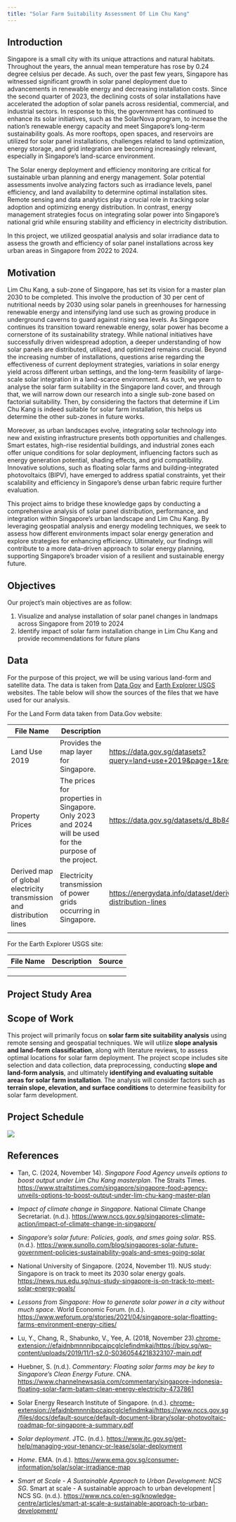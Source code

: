 ```yaml
---
title: "Solar Farm Suitability Assessment Of Lim Chu Kang"
---
```


## Introduction

Singapore is a small city with its unique attractions and natural habitats. Throughout the years, the annual mean temperature has rose by 0.24 degree celsius per decade. As such, over the past few years, Singapore has witnessed significant growth in solar panel deployment due to advancements in renewable energy and decreasing installation costs. Since the second quarter of 2023, the declining costs of solar installations have accelerated the adoption of solar panels across residential, commercial, and industrial sectors. In response to this, the government has continued to enhance its solar initiatives, such as the SolarNova program, to increase the nation’s renewable energy capacity and meet Singapore’s long-term sustainability goals. As more rooftops, open spaces, and reservoirs are utilized for solar panel installations, challenges related to land optimization, energy storage, and grid integration are becoming increasingly relevant, especially in Singapore’s land-scarce environment.

The Solar energy deployment and efficiency monitoring are critical for sustainable urban planning and energy management. Solar potential assessments involve analyzing factors such as irradiance levels, panel efficiency, and land availability to determine optimal installation sites. Remote sensing and data analytics play a crucial role in tracking solar adoption and optimizing energy distribution. In contrast, energy management strategies focus on integrating solar power into Singapore’s national grid while ensuring stability and efficiency in electricity distribution.

In this project, we utilized geospatial analysis and solar irradiance data to assess the growth and efficiency of solar panel installations across key urban areas in Singapore from 2022 to 2024.

## Motivation

Lim Chu Kang, a sub-zone of Singapore, has set its vision for a master plan 2030 to be completed. This involve the production of 30 per cent of nutritional needs by 2030 using solar panels in greenhouses for harnessing renewable energy and intensifying land use such as growing produce in underground caverns to guard against rising sea levels. As Singapore continues its transition toward renewable energy, solar power has become a cornerstone of its sustainability strategy. While national initiatives have successfully driven widespread adoption, a deeper understanding of how solar panels are distributed, utilized, and optimized remains crucial. Beyond the increasing number of installations, questions arise regarding the effectiveness of current deployment strategies, variations in solar energy yield across different urban settings, and the long-term feasibility of large-scale solar integration in a land-scarce environment. As such, we yearn to analyse the solar farm suitability in the Singapore land cover, and through that, we will narrow down our research into a single sub-zone based on factorial suitability. Then, by considering the factors that determine if Lim Chu Kang is indeed suitable for solar farm installation, this helps us determine the other sub-zones in future works.

Moreover, as urban landscapes evolve, integrating solar technology into new and existing infrastructure presents both opportunities and challenges. Smart estates, high-rise residential buildings, and industrial zones each offer unique conditions for solar deployment, influencing factors such as energy generation potential, shading effects, and grid compatibility. Innovative solutions, such as floating solar farms and building-integrated photovoltaics (BIPV), have emerged to address spatial constraints, yet their scalability and efficiency in Singapore’s dense urban fabric require further evaluation.

This project aims to bridge these knowledge gaps by conducting a comprehensive analysis of solar panel distribution, performance, and integration within Singapore’s urban landscape and Lim Chu Kang. By leveraging geospatial analysis and energy modeling techniques, we seek to assess how different environments impact solar energy generation and explore strategies for enhancing efficiency. Ultimately, our findings will contribute to a more data-driven approach to solar energy planning, supporting Singapore’s broader vision of a resilient and sustainable energy future.

## Objectives

Our project's main objectives are as follow:

1.  Visualize and analyse installation of solar panel changes in landmaps across Singapore from 2019 to 2024
2.  Identify impact of solar farm installation change in Lim Chu Kang and provide recommendations for future plans

## Data

For the purpose of this project, we will be using various land-form and satellite data. The data is taken from [Data Gov](https://data.gov.sg/) and [Earth Explorer USGS](https://earthexplorer.usgs.gov/) websites. The table below will show the sources of the files that we have used for our analysis.

For the Land Form data taken from Data.Gov website:

| File Name | Description | Source |
|------------------------|------------------------|------------------------|
| Land Use 2019 | Provides the map layer for Singapore. | <https://data.gov.sg/datasets?query=land+use+2019&page=1&resultId=d_90d86daa5bfaa371668b84fa5f01424f> |
| Property Prices | The prices for properties in Singapore. Only 2023 and 2024 will be used for the purpose of the project. | <https://data.gov.sg/datasets/d_8b84c4ee58e3cfc0ece0d773c8ca6abc/view> |
| Derived map of global electricity transmission and distribution lines | Electricity transmission of power grids occurring in Singapore. | <https://energydata.info/dataset/derived-map-global-electricity-transmission-and-distribution-lines> |
|  |  |  |

For the Earth Explorer USGS site:

| File Name | Description | Source |
|-----------|-------------|--------|
|           |             |        |
|           |             |        |
|           |             |        |

## **Project Study Area**

## Scope of Work

This project will primarily focus on **solar farm site suitability analysis** using remote sensing and geospatial techniques. We will utilize **slope analysis and land-form classification**, along with literature reviews, to assess optimal locations for solar farm deployment. The project scope includes site selection and data collection, data preprocessing, conducting **slope and land-form analysis**, and ultimately **identifying and evaluating suitable areas for solar farm installation**. The analysis will consider factors such as **terrain slope, elevation, and surface conditions** to determine feasibility for solar farm development.

## Project Schedule

![](images/clipboard-3716410169.png)

## References

-   Tan, C. (2024, November 14). *Singapore Food Agency unveils options to boost output under Lim Chu Kang masterplan*. The Straits Times. <https://www.straitstimes.com/singapore/singapore-food-agency-unveils-options-to-boost-output-under-lim-chu-kang-master-plan>

-   *Impact of climate change in Singapore*. National Climate Change Secretariat. (n.d.). <https://www.nccs.gov.sg/singapores-climate-action/impact-of-climate-change-in-singapore/>

-   *Singapore’s solar future: Policies, goals, and smes going solar*. RSS. (n.d.). <https://www.sunollo.com/blog/singapores-solar-future-government-policies-sustainability-goals-and-smes-going-solar>

-   National University of Singapore. (2024, November 11). NUS study: Singapore is on track to meet its 2030 solar energy goals. <https://news.nus.edu.sg/nus-study-singapore-is-on-track-to-meet-solar-energy-goals/>

-   *Lessons from Singapore: How to generate solar power in a city without much space*. World Economic Forum. (n.d.). <https://www.weforum.org/stories/2021/04/singapore-solar-floatting-farms-environment-energy-cities/>

-   Lu, Y., Chang, R., Shabunko, V., Yee, A. (2018, November 23).[chrome-extension://efaidnbmnnnibpcajpcglclefindmkaj/https://bipv.sg/wp-content/uploads/2019/11/1-s2.0-S0360544218323107-main.pdf](extension://efaidnbmnnnibpcajpcglclefindmkaj/https://bipv.sg/wp-content/uploads/2019/11/1-s2.0-S0360544218323107-main.pdf)

-   Huebner, S. (n.d.). *Commentary: Floating solar farms may be key to Singapore’s Clean Energy Future*. CNA. <https://www.channelnewsasia.com/commentary/singapore-indonesia-floating-solar-farm-batam-clean-energy-electricity-4737861>

-   Solar Energy Research Institute of Singapore. (n.d.). <chrome-extension://efaidnbmnnnibpcajpcglclefindmkaj/https://www.nccs.gov.sg/files/docs/default-source/default-document-library/solar-photovoltaic-roadmap-for-singapore-a-summary.pdf>

-   *Solar deployment*. JTC. (n.d.). <https://www.jtc.gov.sg/get-help/managing-your-tenancy-or-lease/solar-deployment>

-   *Home*. EMA. (n.d.). <https://www.ema.gov.sg/consumer-information/solar/solar-irradiance-map>

-   *Smart at Scale - A Sustainable Approach to Urban Development: NCS SG*. Smart at scale - A sustainable approach to urban development \| NCS SG. (n.d.). <https://www.ncs.co/en-sg/knowledge-centre/articles/smart-at-scale-a-sustainable-approach-to-urban-development/>
